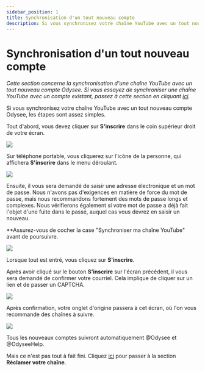 ---
sidebar_position: 1
title: Synchronisation d'un tout nouveau compte
description: Si vous synchronisez votre chaîne YouTube avec un tout nouveau compte Odysee, les étapes sont assez simples.
---

# Synchronisation d'un tout nouveau compte

*Cette section concerne la synchronisation d'une chaîne YouTube avec un tout nouveau compte Odysee. Si vous essayez de synchroniser une chaîne YouTube avec un compte existant, passez à cette section en cliquant [ici](#existant).*

Si vous synchronisez votre chaîne YouTube avec un tout nouveau compte Odysee, les étapes sont assez simples.

Tout d'abord, vous devez cliquer sur **S'inscrire** dans le coin supérieur droit de votre écran. 

![](https://i.imgur.com/59HsYjZ.jpg)

Sur téléphone portable, vous cliquerez sur l'icône de la personne, qui affichera **S'inscrire** dans le menu déroulant.

![](https://i.imgur.com/hGOB1zG.png)

Ensuite, il vous sera demandé de saisir une adresse électronique et un mot de passe. Nous n'avons pas d'exigences en matière de force du mot de passe, mais nous recommandons fortement des mots de passe longs et complexes. Nous vérifierons également si votre mot de passe a déjà fait l'objet d'une fuite dans le passé, auquel cas vous devrez en saisir un nouveau.

**Assurez-vous de cocher la case "Synchroniser ma chaîne YouTube" avant de poursuivre.

![](https://i.imgur.com/DfOXLeM.png)

Lorsque tout est entré, vous cliquez sur **S'inscrire**.

Après avoir cliqué sur le bouton **S'inscrire** sur l'écran précédent, il vous sera demandé de confirmer votre courriel. Cela implique de cliquer sur un lien et de passer un CAPTCHA.

![](https://i.imgur.com/P9ckfiY.png)

Après confirmation, votre onglet d'origine passera à cet écran, où l'on vous recommande des chaînes à suivre.

![](https://i.imgur.com/yq7x9wj.png)

Tous les nouveaux comptes suivront automatiquement @Odysee et @OdyseeHelp.

Mais ce n'est pas tout à fait fini. Cliquez [ici](https://help.odysee.tv/category-syncprogram/category-walkthrough/claimingyourchannel) pour passer à la section **Réclamer votre chaîne**.
